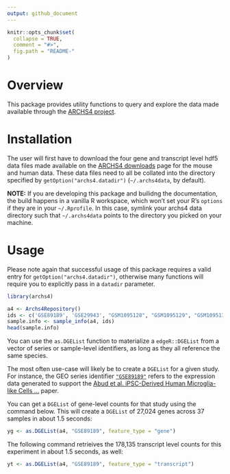 ```yaml
---
output: github_document
---
```


<!-- README.md is generated from README.Rmd. Please edit that file -->

```r
knitr::opts_chunk$set(
  collapse = TRUE,
  comment = "#>",
  fig.path = "README-"
)
```

# Overview

This package provides utility functions to query and explore the data made
available through the [ARCHS4 project][archs4web]. 

# Installation

The user will first have to download the four gene and transcript level hdf5
data files made available on the [ARCHS4 downloads][archs4dl] page for the
mouse and human data. These data files need to all be collated into the
directory specified by `getOption("archs4.datadir")` (`~/.archs4data`, by
default).

**NOTE:** If you are developing this package and builidng the documentation, the
build happens in a vanilla R workspace, which won't set your R's `options`
if they are in your `~/.Rprofile`. In this case, symlink your archs4 data
directory such that `~/.archs4data` points to the directory you picked on
your machine.

[archs4web]: https://amp.pharm.mssm.edu/archs4/
[archs4dl]: https://amp.pharm.mssm.edu/archs4/download.html

# Usage

Please note again that successful usage of this package requires a valid entry
for `getOption("archs4.datadir")`, otherwise many functions will require you to
explicitly pass in a `datadir` parameter.

```r
library(archs4)

a4 <- Archs4Repository()
ids <- c('GSE89189', 'GSE29943', "GSM1095128", "GSM1095129", "GSM1095130")
sample.info <- sample_info(a4, ids)
head(sample.info)
```

You can use the `as.DGEList` function to materialize a `edgeR::DGEList` from a
vector of series or sample-level identifiers, as long as they all reference the
same species.

The most often use-case will likely be to create a `DGEList` for a given study.
For instance, the GEO series identifier [`"GSE89189"`][blurtongeo] refers to the
expression data generated to support the
[Abud et al. iPSC-Derived Human Microglia-like Cells ...][blurtonpub] paper.

You can get a `DGEList` of gene-level counts for that study using the command
below. This will create a `DGEList` of 27,024 genes across 37 samples in about
1.5 seconds:

```r
yg <- as.DGEList(a4, "GSE89189", feature_type = "gene")
```

The following command retrieives the 178,135 transcript level counts for this
experiment in about 1.5 seconds, as well:

```r
yt <- as.DGEList(a4, "GSE89189", feature_type = "transcript")
```


[blurtonpub]: https://www.ncbi.nlm.nih.gov/pubmed/28426964
[blurtongeo]: https://www.ncbi.nlm.nih.gov/geo/query/acc.cgi?acc=GSE89189